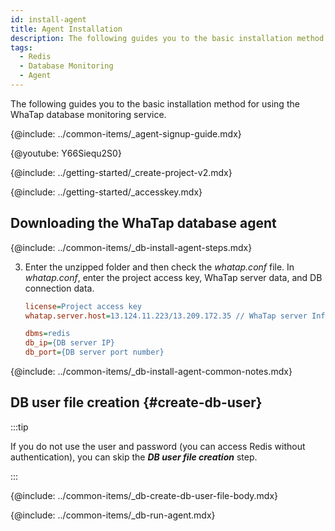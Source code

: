 ```yaml
---
id: install-agent
title: Agent Installation
description: The following guides you to the basic installation method for using the WhaTap database monitoring service.
tags:
  - Redis
  - Database Monitoring
  - Agent
---
```



The following guides you to the basic installation method for using the WhaTap database monitoring service.

{@include: ../common-items/_agent-signup-guide.mdx}  

{@youtube: Y66Siequ2S0}

{@include: ../getting-started/_create-project-v2.mdx}  

{@include: ../getting-started/_accesskey.mdx}

## Downloading the WhaTap database agent

{@include: ../common-items/_db-install-agent-steps.mdx} 

3.  Enter the unzipped folder and then check the _whatap.conf_ file. In _whatap.conf_, enter the project access key, WhaTap server data, and DB connection data.

    ```ini title='whatap.conf'
    license=Project access key
    whatap.server.host=13.124.11.223/13.209.172.35 // WhaTap server Info

    dbms=redis
    db_ip={DB server IP}
    db_port={DB server port number}
    ```

<!-- 공통 Notes -->

{@include: ../common-items/_db-install-agent-common-notes.mdx} 

## DB user file creation {#create-db-user}

:::tip

If you do not use the user and password (you can access Redis without authentication), you can skip the **_DB user file creation_** step.

:::

<DBuserDesc name='""'/>

{@include: ../common-items/_db-create-db-user-file-body.mdx} 

<!--## 에이전트 실행-->

{@include: ../common-items/_db-run-agent.mdx}
